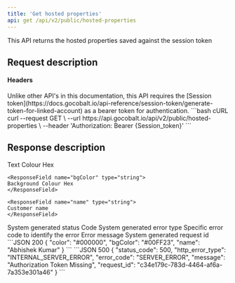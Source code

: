 ```yaml
---
title: 'Get hosted properties'
api: get /api/v2/public/hosted-properties
---
```

This API returns the hosted properties saved against the session token

## Request description
#### Headers
<ParamField header="Authorization" type="string">
Unlike other API's in this documentation, this API requires the [Session token](https://docs.gocobalt.io/api-reference/session-token/generate-token-for-linked-account) as a bearer token for authentication.
</ParamField>

<RequestExample>
```bash cURL
curl --request GET \
  --url https://api.gocobalt.io/api/v2/public/hosted-properties \
  --header 'Authorization: Bearer {Session_token}'
```
</RequestExample>

## Response description

<Tabs>
  <Tab title="200">
    <ResponseField name="color" type="string">
    Text Colour Hex
    </ResponseField>

    <ResponseField name="bgColor" type="string">
    Background Colour Hex
    </ResponseField>

    <ResponseField name="name" type="string">
    Customer name
    </ResponseField>
  </Tab>
  <Tab title="500">
    <ResponseField name="status_code" type="integer">
    System generated status Code
    </ResponseField>
    <ResponseField name="http_error_type" type="string">
    System generated error type
    </ResponseField>
  <ResponseField name="error_code" type="string">
    Specific error code to identify the error
    </ResponseField>
    <ResponseField name="message" type="string">
    Error message
    </ResponseField>
    <ResponseField name="request_id" type="string">
    System generated request id
    </ResponseField>
  </Tab>
</Tabs>

<ResponseExample>
```JSON 200
{
    "color": "#000000",
    "bgColor": "#00FF23",
    "name": "Abhishek Kumar"
}
```
```JSON 500
{
    "status_code": 500,
    "http_error_type": "INTERNAL_SERVER_ERROR",
    "error_code": "SERVER_ERROR",
    "message": "Authorization Token Missing",
    "request_id": "c34e179c-783d-4464-af6a-7a353e301a46"
}
```
</ ResponseExample>